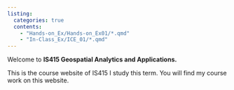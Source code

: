```yaml
---
listing:
  categories: true
  contents:
    - "Hands-on_Ex/Hands-on_Ex01/*.qmd"
    - "In-Class_Ex/ICE_01/*.qmd"
---
```


Welcome to **IS415 Geospatial Analytics and Applications.**

This is the course website of IS415 I study this term. You will find my course work on this website.
